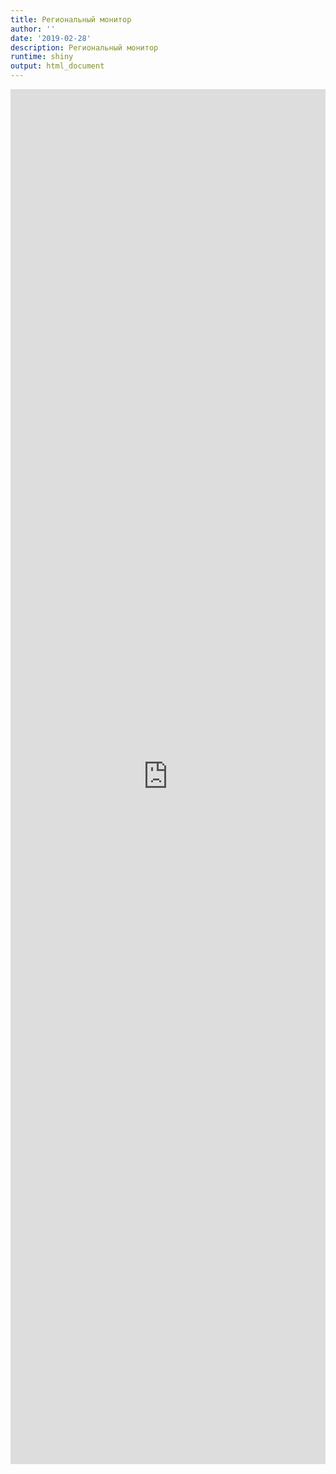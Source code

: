 ---
title: Региональный монитор
author: ''
date: '2019-02-28'
description: Региональный монитор
runtime: shiny
output: html_document
---


<iframe height="2200px" width="100%" frameborder="no" src="https://francuzribery.shinyapps.io/meteoPlotRegionaly/"> </iframe>

